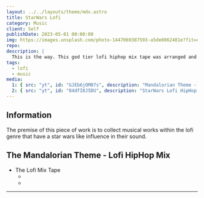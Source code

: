 ```yaml
---
layout: ../../layouts/theme/mdx.astro
title: StarWars Lofi
category: Music
client: Self
publishDate: 2023-05-01 00:00:00
img: https://images.unsplash.com/photo-1447069387593-a5de0862481e?fit=crop&w=1400&h=700&q=75
repo:
description: |
  This is the way. This god tier lofi hiphop mix tape was arranged and produced by MIK x SAM and still holds as one of the best works on my playlist.
tags:
  - lofi
  - music
media:
  1: { src: "yt", id: "GJEb6jOM07s", description: "Mandalorian Theme - Lofi Mix" }
  2: { src: "yt", id: "84dfI0J5DU", description: "StarWars Lofi HipHop MixTape"}
---
```


## Information

The premise of this piece of work is to collect musical works within the lofi genre that have a star wars like influence in their sound. 


## The Mandalorian Theme - Lofi HipHop Mix

- The Lofi Mix Tape
  - <VideoComponent
      iframe
      src="yt"
      id="GJEb6jOM07s"
      description="MANDO."
    />
  -

---
